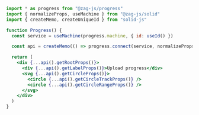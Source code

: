```jsx
import * as progress from "@zag-js/progress"
import { normalizeProps, useMachine } from "@zag-js/solid"
import { createMemo, createUniqueId } from "solid-js"

function Progress() {
  const service = useMachine(progress.machine, { id: useId() })

  const api = createMemo(() => progress.connect(service, normalizeProps))

  return (
    <div {...api().getRootProps()}>
      <div {...api().getLabelProps()}>Upload progress</div>
      <svg {...api().getCircleProps()}>
        <circle {...api().getCircleTrackProps()} />
        <circle {...api().getCircleRangeProps()} />
      </svg>
    </div>
  )
}
```
